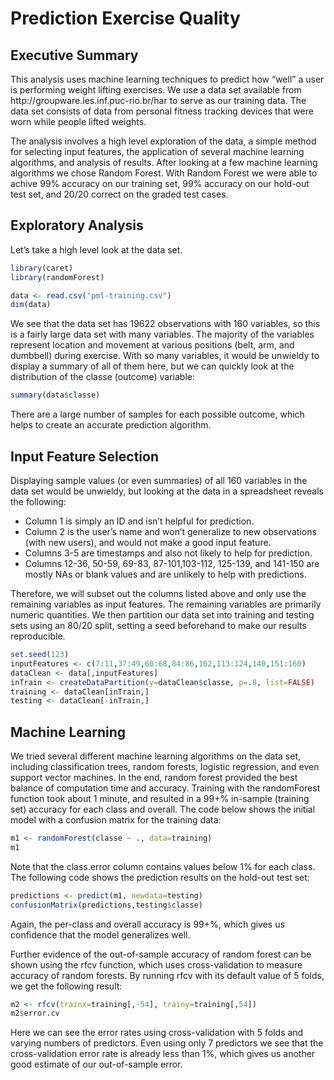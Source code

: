 Prediction Exercise Quality
===========================
## Executive Summary

This analysis uses machine learning techniques to predict how "well" a user is performing weight lifting exercises.  We use a data set available from http://groupware.les.inf.puc-rio.br/har to serve as our training data.  The data set consists of data from personal fitness tracking devices that were worn while people lifted weights.

The analysis involves a high level exploration of the data, a simple method for selecting input features, the application of several machine learning algorithms, and analysis of results.  After looking at a few machine learning algorithms we chose Random Forest.  With Random Forest we were able to achive 99% accuracy on our training set, 99% accuracy on our hold-out test set, and 20/20 correct on the graded test cases.
    
## Exploratory Analysis

Let's take a high level look at the data set.

```r
library(caret)
library(randomForest)
```

```r
data <- read.csv("pml-training.csv")
dim(data)
```

We see that the data set has 19622 observations with 160 variables, so this is a fairly large data set with many variables.  The majority of the variables represent location and movement at various positions (belt, arm, and dumbbell) during exercise.  With so many variables, it would be unwieldy to display a summary of all of them here, but we can quickly look at the distribution of the classe (outcome) variable:

```r
summary(data$classe)
```

There are a large number of samples for each possible outcome, which helps to create an accurate prediction algorithm.  

## Input Feature Selection

Displaying sample values (or even summaries) of all 160 variables in the data set would be unwieldy, but looking at the data in a spreadsheet reveals the following:

* Column 1 is simply an ID and isn't helpful for prediction.
* Column 2 is the user's name and won't generalize to new observations (with new users), and would not make a good input feature.
* Columns 3-5 are timestamps and also not likely to help for prediction.
* Columns 12-36, 50-59, 69-83, 87-101,103-112, 125-139, and 141-150 are mostly NAs or blank values and are unlikely to help with predictions.

Therefore, we will subset out the columns listed above and only use the remaining variables as input features.  The remaining variables are primarily numeric quantities.  We then partition our data set into training and testing sets using an 80/20 split, setting a seed beforehand to make our results reproducible.

```r
set.seed(123)
inputFeatures <- c(7:11,37:49,60:68,84:86,102,113:124,140,151:160)
dataClean <- data[,inputFeatures]
inTrain <- createDataPartition(y=dataClean$classe, p=.8, list=FALSE)
training <- dataClean[inTrain,]
testing <- dataClean[-inTrain,]
```

## Machine Learning

We tried several different machine learning algorithms on the data set, including classification trees, random forests, logistic regression, and even support vector machines.  In the end, random forest provided the best balance of computation time and accuracy.  Training with the randomForest function took about 1 minute, and resulted in a 99+% in-sample (training set) accuracy for each class and overall.  The code below shows the initial model with a confusion matrix for the training data:

```r
m1 <- randomForest(classe ~ ., data=training)
m1
```

Note that the class.error column contains values below 1% for each class.  The following code shows the prediction results on the hold-out test set:

```r
predictions <- predict(m1, newdata=testing)
confusionMatrix(predictions,testing$classe)
```

Again, the per-class and overall accuracy is 99+%, which gives us confidence that the model generalizes well.

Further evidence of the out-of-sample accuracy of random forest can be shown using the rfcv function, which uses cross-validation to measure accuracy of random forests.  By running rfcv with its default value of 5 folds, we get the following result:

```r
m2 <- rfcv(trainx=training[,-54], trainy=training[,54])
m2$error.cv
```

Here we can see the error rates using cross-validation with 5 folds and varying numbers of predictors.  Even using only 7 predictors we see that the cross-validation error rate is already less than 1%, which gives us another good estimate of our out-of-sample error.